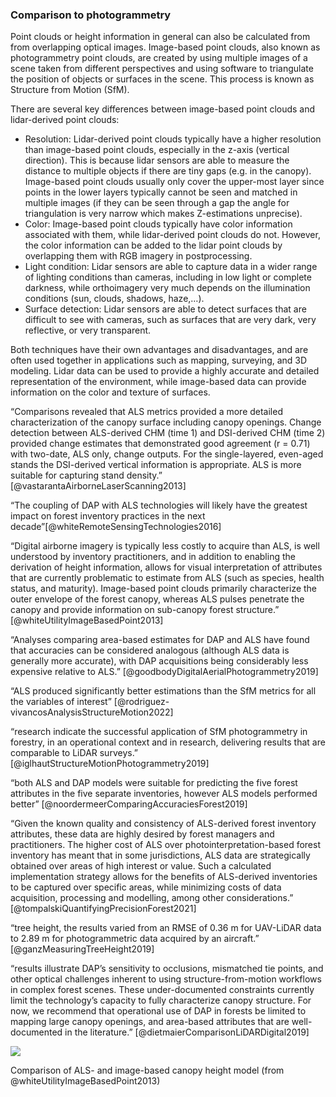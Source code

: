 
### Comparison to photogrammetry

Point clouds or height information in general can also be calculated from from overlapping optical images. Image-based point clouds, also known as photogrammetry point clouds, are created by using multiple images of a scene taken from different perspectives and using software to triangulate the position of objects or surfaces in the scene. This process is known as Structure from Motion (SfM).

There are several key differences between image-based point clouds and lidar-derived point clouds:

- Resolution: Lidar-derived point clouds typically have a higher resolution than image-based point clouds, especially in the z-axis (vertical direction). This is because lidar sensors are able to measure the distance to multiple objects if there are tiny gaps (e.g. in the canopy). Image-based point clouds usually only cover the upper-most layer since points in the lower layers typically cannot be seen and matched in multiple images (if they can be seen through a gap the angle for triangulation is very narrow which makes Z-estimations unprecise). 
- Color: Image-based point clouds typically have color information associated with them, while lidar-derived point clouds do not. However, the color information can be added to the lidar point clouds by overlapping them with RGB imagery in postprocessing.
- Light condition: Lidar sensors are able to capture data in a wider range of lighting conditions than cameras, including in low light or complete darkness, while orthoimagery very much depends on the illumination conditions (sun, clouds, shadows, haze,...).
- Surface detection: Lidar sensors are able to detect surfaces that are difficult to see with cameras, such as surfaces that are very dark, very reflective, or very transparent.

Both techniques have their own advantages and disadvantages, and are often used together in applications such as mapping, surveying, and 3D modeling. Lidar data can be used to provide a highly accurate and detailed representation of the environment, while image-based data can provide information on the color and texture of surfaces. 

"Comparisons revealed that ALS metrics provided a more detailed characterization of the canopy surface including canopy openings. 
Change detection between ALS-derived CHM (time 1) and DSI-derived CHM (time 2) provided change estimates that demonstrated good agreement (r = 0.71) with two-date, ALS only, change outputs.
For the single-layered, even-aged stands the DSI-derived vertical information is appropriate.
ALS is more suitable for capturing stand density." [@vastarantaAirborneLaserScanning2013]

"The coupling of DAP with ALS technologies will likely have the greatest impact on forest inventory practices in the next decade"[@whiteRemoteSensingTechnologies2016]

"Digital airborne imagery is typically less costly to acquire than ALS, is well understood by inventory practitioners, and in addition to enabling the derivation of height information, allows for visual interpretation of attributes that are currently problematic to estimate from ALS (such as species, health status, and maturity). 
Image-based point clouds primarily characterize the outer envelope of the forest canopy, whereas ALS pulses penetrate the canopy and provide information on sub-canopy forest structure." [@whiteUtilityImageBasedPoint2013]

"Analyses comparing area-based estimates for DAP and ALS have found that accuracies can be considered analogous (although ALS data is generally more accurate), with DAP acquisitions being considerably less expensive relative to ALS." [@goodbodyDigitalAerialPhotogrammetry2019]

"ALS produced significantly better estimations than the SfM metrics for all the variables of interest" [@rodriguez-vivancosAnalysisStructureMotion2022]

"research indicate the successful application of SfM photogrammetry in forestry, in an operational context and in research, delivering results that are comparable to LiDAR surveys." [@iglhautStructureMotionPhotogrammetry2019]

"both ALS and DAP models were suitable for predicting the five forest attributes in the five separate inventories, however ALS models performed better" [@noordermeerComparingAccuraciesForest2019]

"Given the known quality and consistency of ALS-derived forest inventory attributes, these data are highly desired by forest managers and practitioners. The higher cost of ALS over photointerpretation-based forest inventory has meant that in some jurisdictions, ALS data are strategically obtained over areas of high interest or value. Such a calculated implementation strategy allows for the benefits of ALS-derived inventories to be captured over specific areas, while minimizing costs of data acquisition, processing and modelling, among other considerations." [@tompalskiQuantifyingPrecisionForest2021]

"tree height, the results varied from an RMSE of 0.36 m for UAV-LiDAR data to 2.89 m for photogrammetric data acquired by an aircraft." [@ganzMeasuringTreeHeight2019]

"results illustrate DAP’s sensitivity to occlusions, mismatched tie points, and other optical challenges inherent to using structure-from-motion workflows in complex forest scenes. These under-documented constraints currently limit the technology’s capacity to fully characterize canopy structure. For now, we recommend that operational use of DAP in forests be limited to mapping large canopy openings, and area-based attributes that are well-documented in the literature." [@dietmaierComparisonLiDARDigital2019]

::: {#fig-photogrammetry-comparison}
![](https://pub.mdpi-res.com/forests/forests-04-00518/article_deploy/html/images/forests-04-00518-ag.png?1580953800)

Comparison of ALS- and image-based canopy height model (from @whiteUtilityImageBasedPoint2013)
:::
